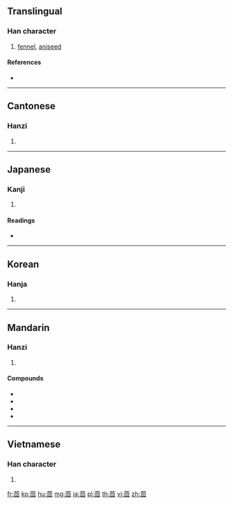 {{character info/new}}
==Translingual==

===Han character===
{{Han char|rn=140|rad=艸|as=06|sn=12|four=44600|canj=TWR}}

# [[fennel]], [[aniseed]]

====References====
* {{Han ref|kx=1029.020|dkj=30913|dj=1487.260|hdz=53204.060|uh=8334|ud=33588|bh=AFF5|bd=45045}}

----

==Cantonese==

===Hanzi===
{{yue-hanzi|jyut=|y=wui4}}

# {{defn|lang=yue|sort=艸06}}

----

==Japanese==

===Kanji===
{{ja-kanji|grade=|rs=艸06}}

# {{defn|lang=ja|sort=艸06}}

====Readings====
* {{ja-readings|on=[[かい]] (kai), [[うい]] (ui)|kun=|nanori=}}

----

==Korean==

===Hanja===
{{ko-hanja|hangeul=회|eumhun=|rv=hoe|mr=hoe|y=hoy}}

# {{defn|lang=ko|sort=艸06}}

----

==Mandarin==

===Hanzi===
{{cmn-hanzi|pin=[[huí]] ([[hui2]])|wg=hui<sup>2</sup>}}

# {{defn|lang=cmn|sort=艸06}}

====Compounds====
* {{l|cmn|茴香}}
* {{l|cmn|茴香豆}}
* {{l|cmn|茴香橘核丸}}
* {{l|cmn|小茴香}}

----

==Vietnamese==

===Han character===
{{vi-hantu|[[hồi]]|rs=艸06}}

# {{defn|lang=vi|sort=艸06}}

[[fr:茴]]
[[ko:茴]]
[[hu:茴]]
[[mg:茴]]
[[ja:茴]]
[[pl:茴]]
[[th:茴]]
[[vi:茴]]
[[zh:茴]]